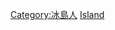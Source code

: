 {{Commons cat|People of Iceland by occupation}}

[[Category:冰島人|Category:冰島人]]
[[Category:各職業諸國人物|Island]]